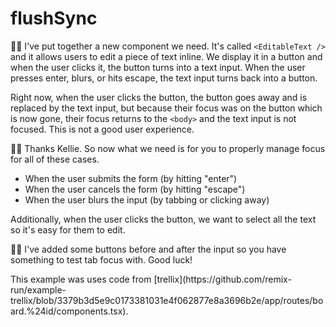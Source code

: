 # flushSync

<EpicVideo url="https://www.epicreact.dev/workshops/advanced-react-apis/flushsync" />

🧝‍♂️ I've put together a new component we need. It's called `<EditableText />` and
it allows users to edit a piece of text inline. We display it in a button and
when the user clicks it, the button turns into a text input. When the user
presses enter, blurs, or hits escape, the text input turns back into a button.

Right now, when the user clicks the button, the button goes away and is replaced
by the text input, but because their focus was on the button which is now gone,
their focus returns to the `<body>` and the text input is not focused. This is
not a good user experience.

👨‍💼 Thanks Kellie. So now what we need is for you to properly manage focus for
all of these cases.

- When the user submits the form (by hitting "enter")
- When the user cancels the form (by hitting "escape")
- When the user blurs the input (by tabbing or clicking away)

Additionally, when the user clicks the button, we want to select all the text so
it's easy for them to edit.

🧝‍♂️ I've added some buttons before and after the input so you have something to
test tab focus with. Good luck!

<callout-info class="aside">
	This example was uses code from
	[trellix](https://github.com/remix-run/example-trellix/blob/3379b3d5e9c0173381031e4f062877e8a3696b2e/app/routes/board.%24id/components.tsx).
</callout-info>
